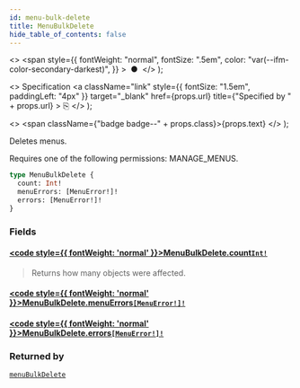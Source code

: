 ```yaml
---
id: menu-bulk-delete
title: MenuBulkDelete
hide_table_of_contents: false
---
```


  <>
    <span
      style={{
        fontWeight: "normal",
        fontSize: ".5em",
        color: "var(--ifm-color-secondary-darkest)",
      }}
    >
      &nbsp;●&nbsp;
    </span>
  </>
);

  <>
    Specification
    <a
      className="link"
      style={{ fontSize: "1.5em", paddingLeft: "4px" }}
      target="\_blank"
      href={props.url}
      title={"Specified by " + props.url}
    >
      ⎘
    </a>
  </>
);

  <>
    <span className={"badge badge--" + props.class}>{props.text}</span>
  </>
);

Deletes menus.

Requires one of the following permissions: MANAGE_MENUS.

```graphql
type MenuBulkDelete {
  count: Int!
  menuErrors: [MenuError!]!
  errors: [MenuError!]!
}
```

### Fields

#### [<code style={{ fontWeight: 'normal' }}>MenuBulkDelete.<b>count</b></code>](#)<Bullet />[`Int!`](../../api-reference/scalars/int) <Badge class="secondary" text="non-null"/> <Badge class="secondary" text="scalar"/>

> Returns how many objects were affected.

#### [<code style={{ fontWeight: 'normal' }}>MenuBulkDelete.<b>menuErrors</b></code>](#)<Bullet />[`[MenuError!]!`](../../api-reference/objects/menu-error) <Badge class="secondary" text="non-null"/> <Badge class="secondary" text="object"/>

>

#### [<code style={{ fontWeight: 'normal' }}>MenuBulkDelete.<b>errors</b></code>](#)<Bullet />[`[MenuError!]!`](../../api-reference/objects/menu-error) <Badge class="secondary" text="non-null"/> <Badge class="secondary" text="object"/>

>

### Returned by

[`menuBulkDelete`](../../api-reference/mutations/menu-bulk-delete) <Badge class="secondary" text="mutation"/>
